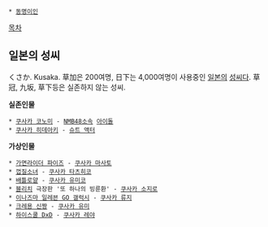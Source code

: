  * [[동명이인]]

[[목차]]
== 일본의 성씨 ==
くさか. Kusaka. 草加은 200여명, 日下는 4,000여명이 사용중인 [[일본]]의 [[성씨]]다. 草冠, 九坂, 草下등은 실존하지 않는 성씨.  



'''실존인물'''
 * [[쿠사카 코노미]] - [[NMB48]]소속 [[아이돌]]
 * [[쿠사카 히데아키]] - [[슈트 액터]]
'''가상인물'''
 * [[가면라이더 파이즈]] - [[쿠사카 마사토]]
 * [[껍질소녀]] - [[쿠사카 타츠히코]]
 * [[배틀로얄]] - [[쿠사카 유미코]]
 * [[블리치]] 극장판 '또 하나의 빙륜환' - [[쿠사카 소지로]]
 * [[이나즈마 일레븐 GO 갤럭시]] - [[쿠사카 류지]]
 * [[크레용 신짱]] - [[쿠사카 유미]]
 * [[하이스쿨 DxD]] - [[쿠사카 레야]]
